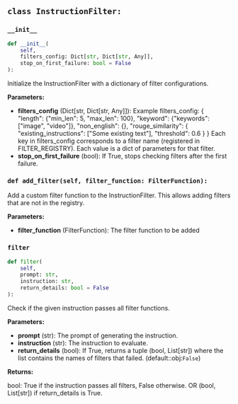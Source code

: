 <a id="camel.datagen.self_instruct.filter.instruction_filter"></a>

<a id="camel.datagen.self_instruct.filter.instruction_filter.InstructionFilter"></a>

## `class InstructionFilter:`

<a id="camel.datagen.self_instruct.filter.instruction_filter.InstructionFilter.__init__"></a>

### `__init__`

```python
def __init__(
    self,
    filters_config: Dict[str, Dict[str, Any]],
    stop_on_first_failure: bool = False
):
```

Initialize the InstructionFilter with a dictionary of filter
configurations.

**Parameters:**

- **filters_config** (Dict[str, Dict[str, Any]]): Example filters_config: { "length": {"min_len": 5, "max_len": 100}, "keyword": {"keywords": ["image", "video"]}, "non_english": {}, "rouge_similarity": { "existing_instructions": ["Some existing text"], "threshold": 0.6 } } Each key in filters_config corresponds to a filter name (registered in FILTER_REGISTRY). Each value is a dict of parameters for that filter.
- **stop_on_first_failure** (bool): If True, stops checking filters after the first failure.

<a id="camel.datagen.self_instruct.filter.instruction_filter.InstructionFilter.add_filter"></a>

### `def add_filter(self, filter_function: FilterFunction):`

Add a custom filter function to the InstructionFilter.
This allows adding filters that are not in the registry.

**Parameters:**

- **filter_function** (FilterFunction): The filter function to be added

<a id="camel.datagen.self_instruct.filter.instruction_filter.InstructionFilter.filter"></a>

### `filter`

```python
def filter(
    self,
    prompt: str,
    instruction: str,
    return_details: bool = False
):
```

Check if the given instruction passes all filter functions.

**Parameters:**

- **prompt** (str): The prompt of generating the instruction.
- **instruction** (str): The instruction to evaluate.
- **return_details** (bool): If True, returns a tuple (bool, List[str]) where the list contains the names of filters that failed. (default::obj:`False`)

**Returns:**

  bool: True if the instruction passes all filters, False otherwise.
OR (bool, List[str]) if return_details is True.
